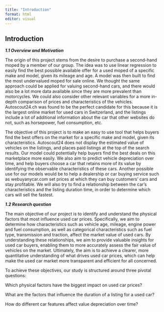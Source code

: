 ```yaml
---
title: "Introduction"
format: html
editor: visual
---
```


## Introduction

***1.1 Overview and Motivation***

The origin of this project stems from the desire to purchase a second-hand moped by a member of our group. The idea was to use linear regression to easily find the best possible available offer for a used moped of a specific make and model, given its mileage and age. A model was then built to find the most undervalued moped for sale online. We thought the same approach could be applied for valuing second-hand cars, and there would also be a lot more data available since they are more prevalent than motorcycles. We could also consider other relevant variables for a more in-depth comparison of prices and characteristics of the vehicles. Autoscout24.ch was found to be the perfect candidate for this because it is the largest online market for used cars in Switzerland, and the listings include a lot of additional information about the car that other websites do not, such as horsepower, fuel consumption, etc.

The objective of this project is to make an easy to use tool that helps buyers find the best offers on the market for a specific make and model, given its characteristics. Autoscout24 does not display the estimated value of vehicles on the listings, and places paid listings at the top of the search results. Our model could potentially help buyers find the best deals on this marketplace more easily. We also aim to predict vehicle depreciation over time, and help buyers choose a car that retains more of its value by identifying the observable characteristics of these cars. Another possible use for our models would be to help a dealership or car buying service such as webuyanycar.com set prices at which they can buy customers' cars and stay profitable. We will also try to find a relationship between the car's characteristics and the listing duration time, in order to determine which cars will sell the fastest.

***1.2 Research question***

The main objective of our project is to identify and understand the physical factors that most influence used car prices. Specifically, we aim to determine how characteristics such as vehicle age, mileage, engine power and fuel consumption, as well as categorical characteristics such as fuel type, transmission and traction, affect the market value of used cars. By understanding these relationships, we aim to provide valuable insights for used car buyers, enabling them to more accurately assess the fair value of vehicles on the market. Ultimately, the aim is to achieve a clearer, more quantitative understanding of what drives used car prices, which can help make the used car market more transparent and efficient for all concerned.

To achieve these objectives, our study is structured around three pivotal questions:

Which physical factors have the biggest impact on used car prices?

What are the factors that influence the duration of a listing for a used car?

How do different car features affect value depreciation over time?
